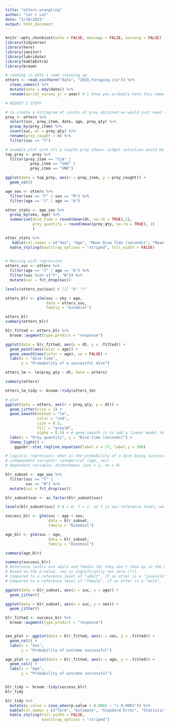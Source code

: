 ```yaml
---
title: "otters wrangling"
author: "lor + cat"
date: "2/18/2021"
output: html_document
---
```


```r
knitr::opts_chunk$set(echo = FALSE, message = FALSE, warning = FALSE)
library(tidyverse)
library(here)
library(janitor)
library(lubridate)
library(kableExtra)
library(broom)
```

```r
# reading in data + some cleaning up 
otters <- read.csv(here("data", "2018_Foraging.csv")) %>% 
  clean_names() %>% 
  mutate(date = mdy(date)) %>% 
  rename(aerial_survey_yr = year) # i know you probably hate this name LOL but i only renamed it because this is a DIFFERENT THING than the date; i was getting confused as to why the date and year columns had diff years listed so i just want to make that clear
```

```r
# WIDGET 2 STUFF

# to create a histogram of counts of prey obtained we would just need the prey item, success of dive (which indicates if dive is brought to surface or not), and prey quantity to determine the number of prey successfully caught 
prey <- otters %>% 
  select(suc, prey_item, date, age, prey_qty) %>% 
  group_by(prey_item) %>% 
  count(suc, wt = prey_qty) %>% 
  rename(prey_caught = n) %>% 
  filter(suc == "Y")

# example plot with all a couple prey shown: widget selection would be CLA, SAG, UNK
top_prey <- prey %>% 
  filter(prey_item == "CLA" |
           prey_item == "SAG" |
           prey_item == "UNK")

ggplot(data = top_prey, aes(x = prey_item, y = prey_caught)) +
  geom_col()
```


```r
age_sex <- otters %>% 
  filter(sex == "F" | sex == "M") %>% 
  filter(age == "J" | age == "A")

otter_stats <- age_sex %>% 
  group_by(sex, age) %>% 
  summarise(dive_time = round(mean(dt, na.rm = TRUE),2),
            prey_quantity = round(mean(prey_qty, na.rm = TRUE), 2) 
            )

otter_stats %>% 
   kable(col.names = c("Sex", "Age", "Mean Dive Time (seconds)", "Mean Prey Quantity")) %>% 
  kable_styling(bootstrap_options = "striped", full_width = FALSE)
  
```

```r
# Messing with regression
otters_suc <- otters %>% 
  filter(age == "J" | age == "A") %>% 
  filter(suc %in% c("Y", "N")) %>% 
  mutate(suc = fct_drop(suc))

levels(otters_suc$suc) # [1] "N" "Y"

otters_blr <- glm(suc ~ sky + age, 
                  data = otters_suc, 
                  family = "binomial")

otters_blr
summary(otters_blr)

blr_fitted <- otters_blr %>% 
  broom::augment(type.predict = "response")
```

```r
ggplot(data = blr_fitted, aes(x = dt, y = .fitted)) +
  geom_point(aes(color = age)) +
  geom_smooth(aes(color = age), se = FALSE) +
  labs(x = "dive time",
       y = "Probability of a successful dive")
```

```r
otters_lm <- lm(prey_qty ~ dt, data = otters)

summary(otters)

otters_lm_tidy <- broom::tidy(otters_lm)

# plot
ggplot(data = otters, aes(x = prey_qty, y = dt)) +
  geom_jitter(size = 2) +
  geom_smooth(method = "lm",
              color = "red",
              size = 0.5,
              fill = "gray10",
              alpha = 0.5) + # geom_smooth is to add a linear model to a scatterplot
  labs(x = "Prey quantity", y = "Dive time (seconds)") +
  theme_light() +
    ggpubr::stat_regline_equation(label.x = 17, label.y = 300)
```



```r
# logistic regression: what is the probability of a dive being successful, based on otter age and sex?
# independent variable: categorical (age, sex)
# dependent variable: dichotomous (yes = 1, no = 0)

blr_subset <- age_sex %>% 
  filter(suc == "Y" |
         suc == "N") %>% 
  mutate(suc = fct_drop(suc))

blr_subset$suc <- as.factor(blr_subset$suc)

levels(blr_subset$suc) # N = 0, Y = 1. so Y is our reference level; we will be looking at probability of a successful dive

success_blr <- glm(suc ~ age + sex,
                   data = blr_subset,
                   family = "binomial")

age_blr <- glm(suc ~ age,
                   data = blr_subset,
                   family = "binomial")

summary(age_blr)

summary(success_blr)
# Reference levels are adult and female (bc they don't show up in the model)
# Based on the p-value, sex is significantly non zero (??)
# Compared to a reference level of "adult", if an otter is a "juvenile", it is more likely to have a successful dive
# Compared to a reference level of "female", if an otter is a "male", it is less likely to have a successful dive

ggplot(data = blr_subset, aes(x = suc, y = age)) +
  geom_jitter() 

ggplot(data = blr_subset, aes(x = suc, y = sex)) +
  geom_jitter()

blr_fitted <- success_blr %>% 
  broom::augment(type.predict = "response")


sex_plot <- ggplot(data = blr_fitted, aes(x = sex, y = .fitted)) +
  geom_col() +
  labs(x = "Sex",
       y = "Probability of outcome successful")

age_plot <- ggplot(data = blr_fitted, aes(x = age, y = .fitted)) +
  geom_col() +
  labs(x = "Age",
       y = "Probability of outcome successful")


blr_tidy <- broom::tidy(success_blr)
blr_tidy

blr_tidy %>% 
  mutate(p.value = case_when(p.value < 0.0001 ~ "< 0.0001")) %>% 
  kable(col.names = c("Term", "Estimate", "Standard Error", "Statistic", "P-value")) %>% 
  kable_styling(full_width = FALSE,
                bootstrap_options = "striped")

```






